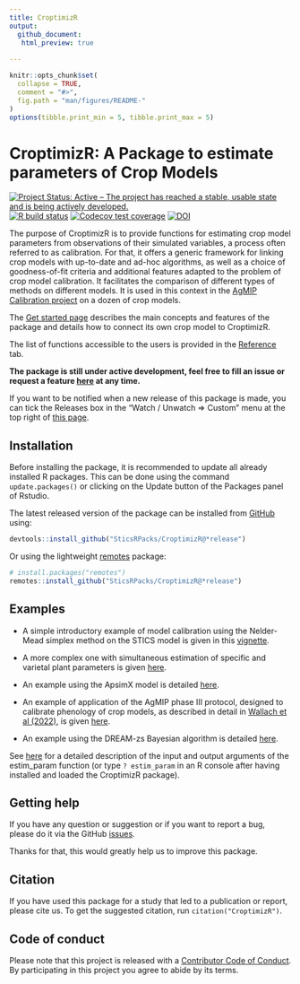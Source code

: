 ```yaml
---
title: CroptimizR
output: 
  github_document:
   html_preview: true     
        
---
```


  <!-- README.md is generated from README.Rmd. Please edit that file -->

```r
knitr::opts_chunk$set(
  collapse = TRUE,
  comment = "#>",
  fig.path = "man/figures/README-"
)
options(tibble.print_min = 5, tibble.print_max = 5)
```
  
# CroptimizR: A Package to estimate parameters of Crop Models

[![Project Status: Active – The project has reached a stable, usable state and is being actively developed.](https://www.repostatus.org/badges/latest/active.svg)](https://www.repostatus.org/#active)
[![R build status](https://github.com/SticsRPacks/SticsOptimizR/workflows/R-CMD-check/badge.svg)](https://github.com/SticsRPacks/SticsOptimizR/actions)
[![Codecov test coverage](https://codecov.io/gh/SticsRPacks/CroptimizR/branch/master/graph/badge.svg)](https://codecov.io/gh/SticsRPacks/CroptimizR?branch=master)
[![DOI](https://zenodo.org/badge/187874725.svg)](https://zenodo.org/badge/latestdoi/187874725)

The purpose of CroptimizR is to provide functions for estimating crop model parameters from observations of their simulated variables, a process often referred to as calibration. For that, it offers a generic framework for linking crop models with up-to-date and ad-hoc algorithms, as well as a choice of goodness-of-fit criteria and additional features adapted to the problem of crop model calibration. It facilitates the comparison of different types of methods on different models. It is used in this context in the [AgMIP Calibration project](https://agmip.org/crop-model-calibration-3/) on a dozen of crop models.

The [Get started page](https://sticsrpacks.github.io/CroptimizR/articles/CroptimizR.html) describes the main concepts and features of the package and details how to connect its own crop model to CroptimizR.

The list of functions accessible to the users is provided in the [Reference](https://sticsrpacks.github.io/CroptimizR/reference/index.html) tab.

**The package is still under active development, feel free to fill an issue or request a feature [here](https://github.com/SticsRPacks/CroptimizR/issues) at any time.** 

If you want to be notified when a new release of this package is made, you can tick the Releases box in the "Watch / Unwatch => Custom" menu at the top right of [this page](https://github.com/SticsRPacks/CroptimizR).

## Installation

Before installing the package, it is recommended to update all already installed R packages. This can be done using the command `update.packages()` or clicking on the Update button of the Packages panel of Rstudio. 

The latest released version of the package can be installed from [GitHub](https://github.com/) using:

``` r
devtools::install_github("SticsRPacks/CroptimizR@*release")
```
Or using the lightweight [remotes](https://github.com/r-lib/remotes#readme) package: 

``` r
# install.packages("remotes")
remotes::install_github("SticsRPacks/CroptimizR@*release")
```

## Examples

* A simple introductory example of model calibration using the Nelder-Mead simplex method on the STICS model is given in this [vignette](https://SticsRPacks.github.io/CroptimizR/articles/Parameter_estimation_simple_case.html).

* A more complex one with simultaneous estimation of specific and varietal plant parameters is given  [here](https://SticsRPacks.github.io/CroptimizR/articles/Parameter_estimation_Specific_and_Varietal.html).

* An example using the ApsimX model is detailed [here](https://SticsRPacks.github.io/CroptimizR/articles/ApsimX_parameter_estimation_simple_case.html).

* An example of application of the AgMIP phase III protocol, designed to calibrate phenology of crop models, as described in detail in [Wallach et al (2022)](https://www.biorxiv.org/content/biorxiv/early/2022/08/29/2022.06.08.495355.full.pdf), is given [here](https://SticsRPacks.github.io/CroptimizR/articles/AgMIP_Calibration_Phenology_protocol.html).

* An example using the DREAM-zs Bayesian algorithm is detailed [here](https://SticsRPacks.github.io/CroptimizR/articles/Parameter_estimation_DREAM.html).

See [here](https://sticsrpacks.github.io/CroptimizR/reference/estim_param.html) for a detailed description of the input and output arguments of the estim_param function (or type `? estim_param` in an R console after having installed and loaded the CroptimizR package).

## Getting help

If you have any question or suggestion or if you want to report a bug, please do it via the GitHub [issues](https://github.com/SticsRPacks/CroptimizR/issues).

Thanks for that, this would greatly help us to improve this package.

## Citation

If you have used this package for a study that led to a publication or report, please cite us. To get the suggested citation, run `citation("CroptimizR")`.

## Code of conduct

Please note that this project is released with a [Contributor Code of Conduct](CODE_OF_CONDUCT.md). By participating in this project you agree to abide by its terms.
